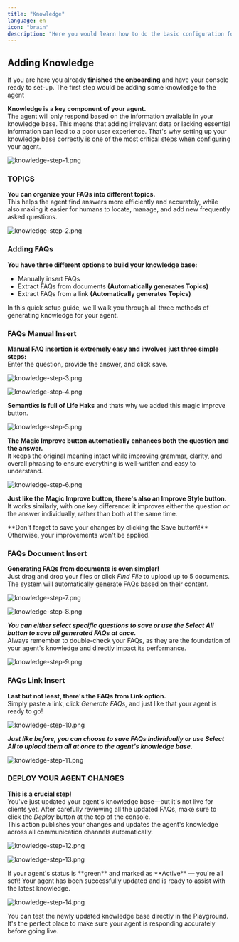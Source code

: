 ```yaml
---
title: "Knowledge"
language: en
icon: "brain"
description: "Here you would learn how to do the basic configuration for your agent. This includes Adding Knowledge, Channels Integrations. Embedded Links and basic Tool Configuration"
---
```


## Adding Knowledge

If you are here you already **finished the onboarding**  and have your console ready to set-up. The first step would be adding some knowledge to the agent

**Knowledge is a key component of your agent.**\
The agent will only respond based on the information available in your knowledge base. This means that adding irrelevant data or lacking essential information can lead to a poor user experience. That's why setting up your knowledge base correctly is one of the most critical steps when configuring your agent.

![knowledge-step-1.png](/images/agent/knowledge/knowledge-step-1.png)

### TOPICS

**You can organize your FAQs into different topics.**\
This helps the agent find answers more efficiently and accurately, while also making it easier for humans to locate, manage, and add new frequently asked questions.

![knowledge-step-2.png](/images/agent/knowledge/knowledge-step-2.png)

### Adding FAQs

**You have three different options to build your knowledge base:**

- Manually insert FAQs
- Extract FAQs from documents **(Automatically generates Topics)**
- Extract FAQs from a link **(Automatically generates Topics)**

In this quick setup guide, we'll walk you through all three methods of generating knowledge for your agent.

### FAQs Manual Insert

**Manual FAQ insertion is extremely easy and involves just three simple steps:**\
Enter the question, provide the answer, and click save.

![knowledge-step-3.png](/images/agent/knowledge/knowledge-step-3.png)

![knowledge-step-4.png](/images/agent/knowledge/knowledge-step-4.png)

**Semantiks is full of Life Haks** and thats why we added this magic improve button.

![knowledge-step-5.png](/images/agent/knowledge/knowledge-step-5.png)

**The Magic Improve button automatically enhances both the question and the answer.**\
It keeps the original meaning intact while improving grammar, clarity, and overall phrasing to ensure everything is well-written and easy to understand.

![knowledge-step-6.png](/images/agent/knowledge/knowledge-step-6.png)

**Just like the Magic Improve button, there's also an Improve Style button.**\
It works similarly, with one key difference: it improves either the question _or_ the answer individually, rather than both at the same time.

<Note>
  **Don't forget to save your changes by clicking the Save button\!**
  Otherwise, your improvements won't be applied.
</Note>

### FAQs Document Insert

**Generating FAQs from documents is even simpler\!**\
Just drag and drop your files or click _Find File_ to upload up to 5 documents. The system will automatically generate FAQs based on their content.

![knowledge-step-7.png](/images/agent/knowledge/knowledge-step-7.png)

![knowledge-step-8.png](/images/agent/knowledge/knowledge-step-8.png)

**_You can either select specific questions to save or use the Select All button to save all generated FAQs at once._**\
Always remember to double-check your FAQs, as they are the foundation of your agent's knowledge and directly impact its performance.

![knowledge-step-9.png](/images/agent/knowledge/knowledge-step-9.png)

### FAQs Link Insert

**Last but not least, there's the FAQs from Link option.**\
Simply paste a link, click _Generate FAQs_, and just like that your agent is ready to go\!

![knowledge-step-10.png](/images/agent/knowledge/knowledge-step-10.png)

**_Just like before, you can choose to save FAQs individually or use Select All to upload them all at once to the agent's knowledge base._**

![knowledge-step-11.png](/images/agent/knowledge/knowledge-step-11.png)

### DEPLOY YOUR AGENT CHANGES

**This is a crucial step\!**\
You've just updated your agent's knowledge base—but it's not live for clients yet. After carefully reviewing all the updated FAQs, make sure to click the _Deploy_ button at the top of the console.\
This action publishes your changes and updates the agent's knowledge across all communication channels automatically.

![knowledge-step-12.png](/images/agent/knowledge/knowledge-step-12.png)

![knowledge-step-13.png](/images/agent/knowledge/knowledge-step-13.png)

<Note>
  If your agent's status is **green** and marked as **Active** — you're all set\!
  Your agent has been successfully updated and is ready to assist with the latest knowledge.
</Note>

![knowledge-step-14.png](/images/agent/knowledge/knowledge-step-14.png)

<Tip>
  You can test the newly updated knowledge base directly in the Playground.
  It's the perfect place to make sure your agent is responding accurately before going live.
</Tip>